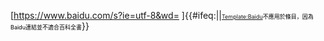 <span class="plainlinks">[https://www.baidu.com/s?ie=utf-8&wd={{urlencode:{{{1}}}}} {{{2|百度-{zh-tw:搜尋;zh-cn:搜索;}-结果}}}]</span>{{#ifeq:{{NAMESPACE}}|{{ns:0}}|<span class="messagebox" style="padding: 0; font-size: xx-small; color: #000000;">[[Template:Baidu]]不應用於條目，因為Baidu連結並不適合百科全書</span>}}<noinclude>
{{documentation}}

</noinclude>